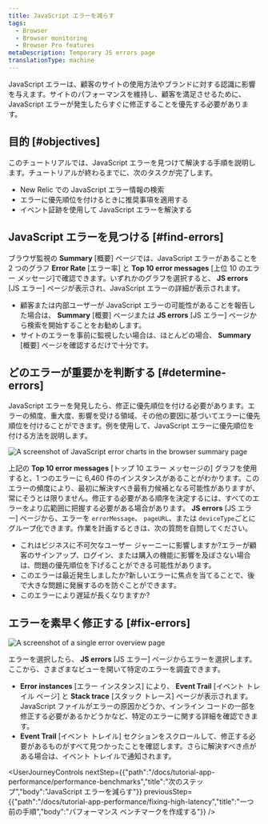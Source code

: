 ```yaml
---
title: JavaScript エラーを減らす
tags:
  - Browser
  - Browser monitoring
  - Browser Pro features
metaDescription: Temporary JS errors page
translationType: machine
---
```




JavaScript エラーは、顧客のサイトの使用方法やブランドに対する認識に影響を与えます。サイトのパフォーマンスを維持し、顧客を満足させるために、JavaScript エラーが発生したらすぐに修正することを優先する必要があります。

## 目的 [#objectives]

このチュートリアルでは、JavaScript エラーを見つけて解決する手順を説明します。チュートリアルが終わるまでに、次のタスクが完了します。

* New Relic での JavaScript エラー情報の検索
* エラーに優先順位を付けるときに推奨事項を適用する
* イベント証跡を使用して JavaScript エラーを解決する

## JavaScript エラーを見つける [#find-errors]

ブラウザ監視の **Summary** \[概要] ページでは、JavaScript エラーがあることを 2 つのグラフ **Error Rate** \[エラー率] と **Top 10 error messages** \[上位 10 のエラー メッセージ]で確認できます。いずれかのグラフを選択すると、 **JS errors** \[JS エラー] ページが表示され、JavaScript エラーの詳細が表示されます。

* 顧客または内部ユーザーが JavaScript エラーの可能性があることを報告した場合は、 **Summary** \[概要] ページまたは **JS errors** \[JS エラー] ページから検索を開始することをお勧めします。
* サイトのエラーを事前に監視したい場合は、ほとんどの場合、 **Summary** \[概要] ページを確認するだけで十分です。

## どのエラーが重要かを判断する [#determine-errors]

JavaScript エラーを発見したら、修正に優先順位を付ける必要があります。エラーの頻度、重大度、影響を受ける領域、その他の要因に基づいてエラーに優先順位を付けることができます。例を使用して、JavaScript エラーに優先順位を付ける方法を説明します。

<img
  title="JS error charts"
  alt="A screenshot of JavaScript error charts in the browser summary page"
  src={browserJsErrorCharts}
/>

上記の **Top 10 error messages** \[トップ 10 エラー メッセージの] グラフを使用すると、1 つのエラーに 6,460 件のインスタンスがあることがわかります。このエラーの頻度により、最初に解決すべき最有力候補となる可能性がありますが、常にそうとは限りません。修正する必要がある順序を決定するには、すべてのエラーをより広範囲に把握する必要がある場合があります。 **JS errors** \[JS エラー] ページから、エラーを `errorMessage`、 `pageURL`、または `deviceType`ごとにグループ化できます。作業を計画するときは、次の質問を自問してください。

* これはビジネスに不可欠なユーザー ジャーニーに影響しますか?エラーが顧客のサインアップ、ログイン、または購入の機能に影響を及ぼさない場合は、問題の優先順位を下げることができる可能性があります。
* このエラーは最近発生しましたか?新しいエラーに焦点を当てることで、後で大きな問題に発展するのを防ぐことができます。
* このエラーにより遅延が長くなりますか?

## エラーを素早く修正する [#fix-errors]

<img
  title="JS error overview"
  alt="A screenshot of a single error overview page"
  src={browserSingleErrorOverview}
/>

エラーを選択したら、 **JS errors** \[JS エラー] ページからエラーを選択します。ここから、さまざまなビューを開いて特定のエラーを調査できます。

* **Error instances** \[エラー インスタンス] により、 **Event Trail** \[イベント トレイル ページ] と **Stack trace** \[スタック トレース] ページが表示されます。JavaScript ファイルがエラーの原因かどうか、インライン コードの一部を修正する必要があるかどうかなど、特定のエラーに関する詳細を確認できます。
* **Event Trail** \[イベント トレイル] セクションをスクロールして、修正する必要があるものがすべて見つかったことを確認します。さらに解決すべき点がある場合は、イベント トレイルで通知されます。

<UserJourneyControls
  nextStep={{"path":"/docs/tutorial-app-performance/performance-benchmarks","title":"次のステップ","body":"JavaScript エラーを減らす"}}
  previousStep={{"path":"/docs/tutorial-app-performance/fixing-high-latency","title":"一つ前の手順","body":"パフォーマンス ベンチマークを作成する"}}
/>